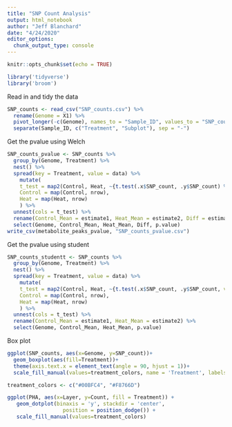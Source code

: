 ```yaml
---
title: "SNP Count Analysis"
output: html_notebook
author: "Jeff Blanchard"
date: "4/24/2020"
editor_options: 
  chunk_output_type: console
---
```



```r
knitr::opts_chunk$set(echo = TRUE)
```

```r
library('tidyverse')
library('broom')
```

Read in and tidy the data

```r
SNP_counts <- read_csv("SNP_counts.csv") %>% 
  rename(Genome = X1) %>% 
  pivot_longer(-c(Genome), names_to = "Sample_ID", values_to = "SNP_count") %>% 
  separate(Sample_ID, c("Treatment", "Subplot"), sep = "-")
```


Get the pvalue using Welch 

```r
SNP_counts_pvalue <- SNP_counts %>% 
  group_by(Genome, Treatment) %>% 
  nest() %>% 
  spread(key = Treatment, value = data) %>% 
    mutate(
    t_test = map2(Control, Heat, ~{t.test(.x$SNP_count, .y$SNP_count) %>%     tidy()}),
    Control = map(Control, nrow),
    Heat = map(Heat, nrow)
    ) %>%
  unnest(cols = t_test) %>% 
  rename(Control_Mean = estimate1, Heat_Mean = estimate2, Diff = estimate) %>%
  select(Genome, Control_Mean, Heat_Mean, Diff, p.value)
write_csv(metabolite_peaks_pvalue, "SNP_counts_pvalue.csv")
```

Get the pvalue using student 
```r
SNP_counts_studentt <- SNP_counts %>% 
  group_by(Genome, Treatment) %>% 
  nest() %>% 
  spread(key = Treatment, value = data) %>% 
    mutate(
    t_test = map2(Control, Heat, ~{t.test(.x$SNP_count, .y$SNP_count, var.equal=TRUE) %>%     tidy()}),
    Control = map(Control, nrow),
    Heat = map(Heat, nrow)
    ) %>%
  unnest(cols = t_test) %>% 
  rename(Control_Mean = estimate1, Heat_Mean = estimate2) %>%
  select(Genome, Control_Mean, Heat_Mean, p.value)
```


Box plot
```r
ggplot(SNP_counts, aes(x=Genome, y=SNP_count))+
  geom_boxplot(aes(fill=Treatment))+
  theme(axis.text.x = element_text(angle = 90, hjust = 1))+ 
  scale_fill_manual(values=treatment_colors, name = 'Treatment', labels = c('Control', 'Heated'))

treatment_colors <- c("#00BFC4", "#F8766D")

ggplot(PHA, aes(x=Layer, y=Count, fill = Treatment)) +
   geom_dotplot(binaxis = 'y', stackdir = 'center',
                  position = position_dodge()) +
   scale_fill_manual(values=treatment_colors)
```
